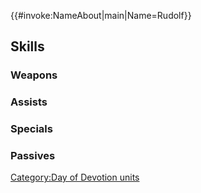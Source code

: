 {{#invoke:NameAbout|main|Name=Rudolf}}{{HeroPage Tabs}}
{{Hero Infobox
|Name=Rudolf
|Title=Emperor of Rigel
|WeaponType=Blue Lance
|Origin=Fire Emblem Echoes: Shadows of Valentia
|Gender=Male
|MoveType=Armored
|actorJP=菅生隆之
|actorEN=Taylor Henry
|artist=宮本サトル
|additionDate=February 6, 2020
|releaseDate=February 6, 2020
|TagID=愛の祭ルドルフ
|InternalID=483
|Properties=special,mask,specRate_202402
|cv1=2
|cv2=900050
|description=The stern, commanding Emperor of Rigel. Father of Alm and uncle of Berkut. Appears in Fire Emblem Echoes: Shadows of Valentia.
}}
{{Stats Page
|Lv1HP=24|Lv1ATK=10|Lv1SPD=4|Lv1DEF=11|Lv1RES=7
|GRHP=50|GRATK=75|GRSPD=40|GRDEF=70|GRRES=50
}}
==Skills==
===Weapons===
{{Weapons Table
|weapon1=Iron Lance
|weapon1Default=1
|weapon1Unlock=1
|weapon2=Steel Lance
|weapon2Default=2
|weapon2Unlock=2
|weapon3=Silver Lance
|weapon3Default=4
|weapon3Unlock=3
|weapon4=Thorn Lance
|weapon4Default=5
|weapon4Unlock=5
}}
===Assists===
{{Assists Table
}}
===Specials===
{{Specials Table
|special1=Glowing Ember
|special1Default=4
|special1Unlock=3
|special2=Bonfire
|special2Default=
|special2Unlock=4
}}
===Passives===
{{Passives Table
|passiveB1=Special Fighter 1
|passiveB2=Special Fighter 2
|passiveB3=Special Fighter 3
|passiveB1Unlock=1
|passiveB2Unlock=2
|passiveB3Unlock=4
|passiveC1=Threaten Def 1
|passiveC2=Threat. Atk/Def 1
|passiveC3=Threat. Atk/Def 2
|passiveC4=Threat. Atk/Def 3
|passiveC1Unlock=2
|passiveC2Unlock=3
|passiveC3Unlock=4
|passiveC4Unlock=5
}}
{{Heroes Navbox}}
[[Category:Day of Devotion units]]